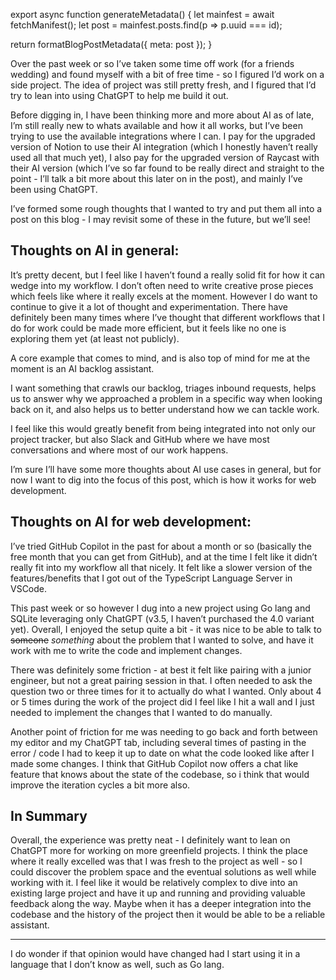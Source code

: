 

export async function generateMetadata() {
  let mainfest = await fetchManifest();
  let post = mainfest.posts.find(p => p.uuid === id);

  return formatBlogPostMetadata({ meta: post });
}

<BlogPage id={id}>

Over the past week or so I’ve taken some time off work (for a friends wedding)
and found myself with a bit of free time - so I figured I’d work on a side
project. The idea of project was still pretty fresh, and I figured that I’d try
to lean into using ChatGPT to help me build it out.

Before digging in, I have been thinking more and more about AI as of late, I’m
still really new to whats available and how it all works, but I’ve been trying
to use the available integrations where I can. I pay for the upgraded version of
Notion to use their AI integration (which I honestly haven’t really used all
that much yet), I also pay for the upgraded version of Raycast with their AI
version (which I’ve so far found to be really direct and straight to the point -
I’ll talk a bit more about this later on in the post), and mainly I’ve been
using ChatGPT.

I’ve formed some rough thoughts that I wanted to try and put them all into a
post on this blog - I may revisit some of these in the future, but we’ll see!

## Thoughts on AI in general:

It’s pretty decent, but I feel like I haven’t found a really solid fit for how
it can wedge into my workflow. I don’t often need to write creative prose pieces
which feels like where it really excels at the moment. However I do want to
continue to give it a lot of thought and experimentation. There have definitely
been many times where I’ve thought that different workflows that I do for work
could be made more efficient, but it feels like no one is exploring them yet (at
least not publicly).

A core example that comes to mind, and is also top of mind for me at the moment
is an AI backlog assistant.

I want something that crawls our backlog, triages inbound requests, helps us to
answer why we approached a problem in a specific way when looking back on it,
and also helps us to better understand how we can tackle work.

I feel like this would greatly benefit from being integrated into not only our
project tracker, but also Slack and GitHub where we have most conversations and
where most of our work happens.

I’m sure I’ll have some more thoughts about AI use cases in general, but for now
I want to dig into the focus of this post, which is how it works for web
development.

## Thoughts on AI for web development:

I’ve tried GitHub Copilot in the past for about a month or so (basically the
free month that you can get from GitHub), and at the time I felt like it didn’t
really fit into my workflow all that nicely. It felt like a slower version of
the features/benefits that I got out of the TypeScript Language Server in
VSCode<FootnoteRef id="1" />.

This past week or so however I dug into a new project using Go lang and SQLite
leveraging only ChatGPT (v3.5, I haven’t purchased the 4.0 variant yet).
Overall, I enjoyed the setup quite a bit - it was nice to be able to talk to
~~someone~~ _something_ about the problem that I wanted to solve, and have it
work with me to write the code and implement changes.

There was definitely some friction - at best it felt like pairing with a junior
engineer, but not a great pairing session in that. I often needed to ask the
question two or three times for it to actually do what I wanted. Only about 4 or
5 times during the work of the project did I feel like I hit a wall and I just
needed to implement the changes that I wanted to do manually.

Another point of friction for me was needing to go back and forth between my
editor and my ChatGPT tab, including several times of pasting in the error /
code I had to keep it up to date on what the code looked like after I made some
changes. I think that GitHub Copilot now offers a chat like feature that knows
about the state of the codebase, so i think that would improve the iteration
cycles a bit more also.

## In Summary

Overall, the experience was pretty neat - I definitely want to lean on ChatGPT
more for working on more greenfield projects. I think the place where it really
excelled was that I was fresh to the project as well - so I could discover the
problem space and the eventual solutions as well while working with it. I feel
like it would be relatively complex to dive into an existing large project and
have it up and running and providing valuable feedback along the way. Maybe when
it has a deeper integration into the codebase and the history of the project
then it would be able to be a reliable assistant.

---

<Footnote id="1">
I do wonder if that opinion would have changed had I start using it in a language that I don’t know as well, such as Go lang.
</Footnote>


</BlogPage>